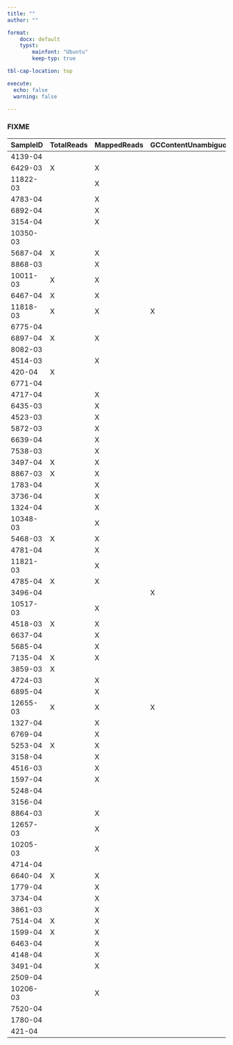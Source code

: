 ```yaml
---
title: ""
author: ""

format:
    docx: default
    typst:
        mainfont: "Ubuntu"
        keep-typ: true

tbl-cap-location: top

execute:
  echo: false
  warning: false

---
```


```{=typst}
#set page(numbering: none)
#set page("a2")
```

### FIXME

```{=typst}
\
\
```


| **SampleID** | **TotalReads** | **MappedReads** | **GCContentUnambiguous** | **Uncovered** | **TotalBasesUnambiguous** | **CoverageMeanUnambiguous** | **CoverageMean** | **TotalBases** | **CoverageMedian** |
|--------------|----------------|-----------------|--------------------------|---------------|---------------------------|-----------------------------|------------------|----------------|--------------------|
| 4139-04      |                |                 |                          | X             | X                         |                             |                  | X              |                    |
| 6429-03      | X              | X               |                          | X             |                           |                             |                  | X              |                    |
| 11822-03     |                | X               |                          | X             |                           |                             |                  | X              |                    |
| 4783-04      |                | X               |                          |               |                           |                             |                  |                |                    |
| 6892-04      |                | X               |                          | X             | X                         |                             |                  | X              |                    |
| 3154-04      |                | X               |                          |               |                           |                             |                  |                |                    |
| 10350-03     |                |                 |                          |               | X                         |                             |                  |                |                    |
| 5687-04      | X              | X               |                          |               | X                         |                             |                  |                |                    |
| 8868-03      |                | X               |                          | X             | X                         |                             |                  | X              |                    |
| 10011-03     | X              | X               |                          |               |                           |                             |                  |                |                    |
| 6467-04      | X              | X               |                          |               |                           |                             |                  |                |                    |
| 11818-03     | X              | X               | X                        |               | X                         |                             |                  |                |                    |
| 6775-04      |                |                 |                          | X             | X                         |                             |                  | X              |                    |
| 6897-04      | X              | X               |                          |               |                           |                             |                  |                |                    |
| 8082-03      |                |                 |                          |               | X                         |                             |                  |                |                    |
| 4514-03      |                | X               |                          |               | X                         |                             |                  |                |                    |
| 420-04       | X              |                 |                          | X             | X                         |                             | X                | X              |                    |
| 6771-04      |                |                 |                          | X             | X                         |                             |                  | X              |                    |
| 4717-04      |                | X               |                          |               |                           |                             |                  |                |                    |
| 6435-03      |                | X               |                          | X             |                           |                             |                  | X              |                    |
| 4523-03      |                | X               |                          |               |                           |                             |                  |                |                    |
| 5872-03      |                | X               |                          |               |                           |                             |                  |                |                    |
| 6639-04      |                | X               |                          |               |                           |                             |                  |                |                    |
| 7538-03      |                | X               |                          |               | X                         |                             |                  |                |                    |
| 3497-04      | X              | X               |                          |               | X                         |                             |                  |                |                    |
| 8867-03      | X              | X               |                          |               |                           |                             |                  |                |                    |
| 1783-04      |                | X               |                          | X             |                           |                             |                  | X              |                    |
| 3736-04      |                | X               |                          | X             | X                         |                             |                  | X              |                    |
| 1324-04      |                | X               |                          |               | X                         |                             |                  |                |                    |
| 10348-03     |                | X               |                          |               |                           |                             |                  |                |                    |
| 5468-03      | X              | X               |                          | X             | X                         |                             |                  | X              |                    |
| 4781-04      |                | X               |                          | X             | X                         |                             |                  | X              |                    |
| 11821-03     |                | X               |                          | X             |                           |                             |                  | X              |                    |
| 4785-04      | X              | X               |                          |               |                           |                             |                  |                |                    |
| 3496-04      |                |                 | X                        | X             | X                         |                             |                  | X              |                    |
| 10517-03     |                | X               |                          |               |                           |                             |                  |                |                    |
| 4518-03      | X              | X               |                          |               | X                         |                             |                  |                |                    |
| 6637-04      |                | X               |                          |               | X                         |                             |                  |                |                    |
| 5685-04      |                | X               |                          |               |                           |                             |                  |                |                    |
| 7135-04      | X              | X               |                          | X             | X                         | X                           | X                | X              |                    |
| 3859-03      | X              |                 |                          | X             |                           |                             |                  | X              |                    |
| 4724-03      |                | X               |                          |               | X                         |                             |                  |                |                    |
| 6895-04      |                | X               |                          | X             | X                         |                             |                  | X              |                    |
| 12655-03     | X              | X               | X                        | X             | X                         |                             |                  | X              |                    |
| 1327-04      |                | X               |                          | X             | X                         |                             |                  | X              |                    |
| 6769-04      |                | X               |                          |               |                           |                             |                  |                |                    |
| 5253-04      | X              | X               |                          | X             | X                         |                             |                  | X              |                    |
| 3158-04      |                | X               |                          |               | X                         |                             |                  |                |                    |
| 4516-03      |                | X               |                          |               |                           |                             |                  |                |                    |
| 1597-04      |                | X               |                          |               |                           |                             |                  |                |                    |
| 5248-04      |                |                 |                          |               | X                         |                             |                  |                |                    |
| 3156-04      |                |                 |                          | X             | X                         |                             |                  | X              |                    |
| 8864-03      |                | X               |                          |               | X                         |                             |                  |                |                    |
| 12657-03     |                | X               |                          |               | X                         |                             |                  |                |                    |
| 10205-03     |                | X               |                          |               |                           |                             |                  |                |                    |
| 4714-04      |                |                 |                          |               | X                         |                             |                  |                |                    |
| 6640-04      | X              | X               |                          |               |                           |                             |                  |                |                    |
| 1779-04      |                | X               |                          |               |                           |                             |                  |                |                    |
| 3734-04      |                | X               |                          | X             | X                         |                             |                  | X              |                    |
| 3861-03      |                | X               |                          | X             | X                         |                             |                  | X              |                    |
| 7514-04      | X              | X               |                          | X             |                           |                             |                  | X              |                    |
| 1599-04      | X              | X               |                          |               | X                         |                             |                  |                |                    |
| 6463-04      |                | X               |                          |               | X                         |                             |                  |                |                    |
| 4148-04      |                | X               |                          |               | X                         |                             |                  |                |                    |
| 3491-04      |                | X               |                          |               |                           |                             |                  |                |                    |
| 2509-04      |                |                 |                          |               | X                         |                             |                  |                |                    |
| 10206-03     |                | X               |                          |               |                           |                             |                  |                |                    |
| 7520-04      |                |                 |                          |               | X                         |                             |                  |                |                    |
| 1780-04      |                |                 |                          | X             | X                         |                             |                  | X              |                    |
| 421-04       |                |                 |                          | X             | X                         | X                           | X                | X              | X                  |
